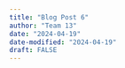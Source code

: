 ```yaml
---
title: "Blog Post 6"
author: "Team 13"
date: "2024-04-19"
date-modified: "2024-04-19"
draft: FALSE
---
```


